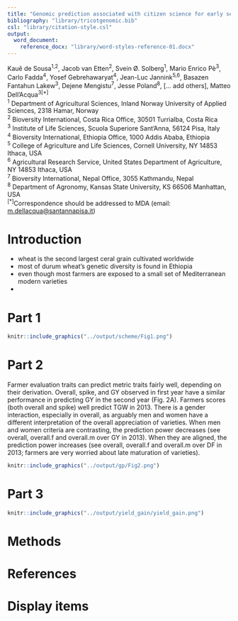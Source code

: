 ```yaml
---
title: "Genomic prediction associated with citizen science for early selection and improvement in durum wheat"
bibliography: "library/tricotgenomic.bib"
csl: "library/citation-style.csl"
output: 
  word_document:
    reference_docx: "library/word-styles-reference-01.docx"
---
```


Kauê de Sousa^1,2^, Jacob van Etten^2^, Svein Ø. Solberg^1^, Mario Enrico Pè^3^, Carlo Fadda^4^, Yosef Gebrehawaryat^4^, Jean-Luc Jannink^5,6^, Basazen Fantahun Lakew^3^, Dejene Mengistu^7^, Jesse Poland^8^, [… add others], Matteo Dell’Acqua^3[*]^  
^1^ Department of Agricultural Sciences, Inland Norway University of Applied Sciences, 2318 Hamar, Norway  
^2^ Bioversity International, Costa Rica Office, 30501 Turrialba, Costa Rica   
^3^ Institute of Life Sciences, Scuola Superiore Sant’Anna, 56124 Pisa, Italy  
^4^ Bioversity International, Ethiopia Office, 1000 Addis Ababa, Ethiopia  
^5^ College of Agriculture and Life Sciences, Cornell University, NY 14853 Ithaca, USA  
^6^ Agricultural Research Service, United States Department of Agriculture, NY 14853 Ithaca, USA  
^7^ Bioversity International, Nepal Office, 3055 Kathmandu, Nepal  
^8^ Department of Agronomy, Kansas State University, KS 66506 Manhattan, USA  
^[*]^Correspondence should be addressed to MDA (email: <m.dellacqua@santannapisa.it>)


# Introduction 
- wheat is the second largest ceral grain cultivated worldwide
- most of durum wheat's genetic diversity is found in Ethiopia 
- even though most farmers are exposed to a small set of Mediterranean modern varieties
- 

# Part 1


```r
knitr::include_graphics("../output/scheme/Fig1.png")
```


# Part 2

Farmer evaluation traits can predict metric traits fairly well, depending on their derivation.  Overall, spike, and GY observed in first year have a similar performance in predicting GY in the second year (Fig. 2A). Farmers scores (both overall and spike) well predict TGW in 2013. There is a gender interaction, especially in overall, as arguably men and women have a different interpretation of the overall appreciation of varieties. When men and women criteria are contrasting, the prediction power decreases (see overall, overall.f and overall.m over GY in 2013). When they are aligned, the prediction power increases (see overall, overall.f and overall.m over DF in 2013; farmers are very worried about late maturation of varieties).

```r
knitr::include_graphics("../output/gp/Fig2.png")
```


# Part 3

```r
knitr::include_graphics("../output/yield_gain/yield_gain.png")
```




# Methods


# References


# Display items


